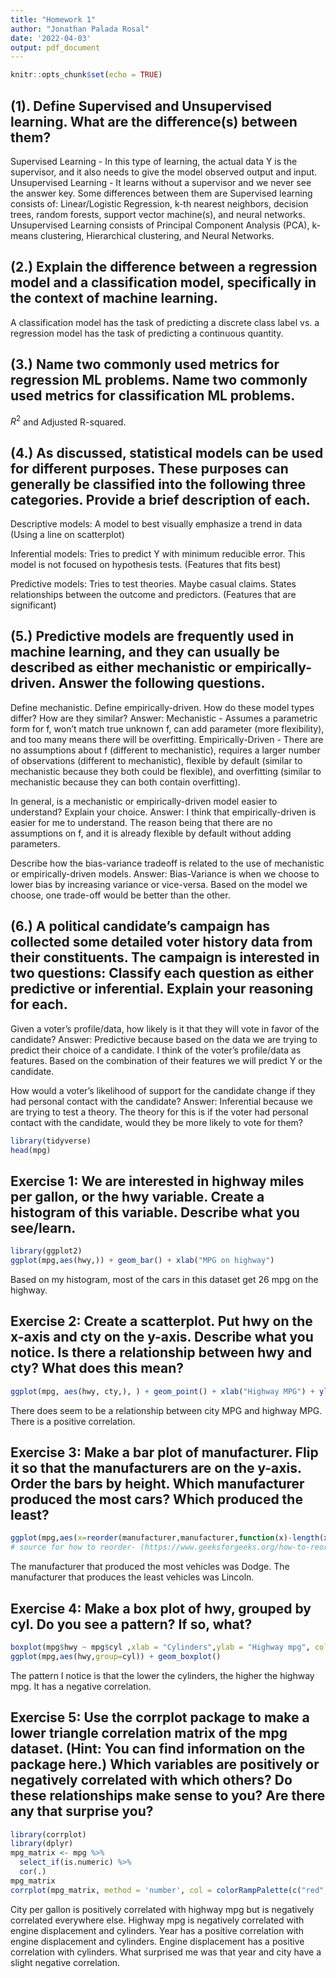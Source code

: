 ```yaml
---
title: "Homework 1"
author: "Jonathan Palada Rosal"
date: '2022-04-03'
output: pdf_document
---
```


```r
knitr::opts_chunk$set(echo = TRUE)
```

(1). Define Supervised and Unsupervised learning. What are the difference(s) between them?
-
Supervised Learning - In this type of learning, the actual data Y is the supervisor, and it also needs to give the model observed output and input.
Unsupervised Learning - It learns without a supervisor and we never see the answer key. 
Some differences between them are Supervised learning consists of: Linear/Logistic Regression, k-th nearest neighbors, decision trees, random forests, support vector machine(s), and neural networks. Unsupervised Learning consists of Principal Component Analysis (PCA), k-means clustering, Hierarchical clustering, and Neural Networks.

(2.) Explain the difference between a regression model and a classification model, specifically in the context of machine learning.
-
A classification model has the task of predicting a discrete class label vs. a regression model has the task of predicting a continuous quantity.

(3.) Name two commonly used metrics for regression ML problems. Name two commonly used metrics for classification ML problems.
-
$R^2$ and Adjusted R-squared.

(4.) As discussed, statistical models can be used for different purposes. These purposes can generally be classified into the following three categories. Provide a brief description of each.
-

Descriptive models: A model to best visually emphasize a trend in data (Using a line on scatterplot)

Inferential models: Tries to predict Y with minimum reducible error. This model is not focused on hypothesis tests. (Features that fits best)

Predictive models: Tries to test theories. Maybe casual claims. States relationships between the outcome and predictors. (Features that are significant)

(5.) Predictive models are frequently used in machine learning, and they can usually be described as either mechanistic or empirically-driven. Answer the following questions.
-

Define mechanistic. Define empirically-driven. How do these model types differ? How are they similar?
Answer: Mechanistic - Assumes a parametric form for f, won't match true unknown f, can add parameter (more flexibility), and too many means there will be overfitting.
Empirically-Driven - There are no assumptions about f (different to mechanistic), requires a larger number of observations (different to mechanistic), flexible by default (similar to mechanistic because they both could be flexible), and overfitting (similar to mechanistic because they can both contain overfitting).

In general, is a mechanistic or empirically-driven model easier to understand? Explain your choice.
Answer: I think that empirically-driven is easier for me to understand. The reason being that there are no assumptions on f, and it is already flexible by default without adding parameters.

Describe how the bias-variance tradeoff is related to the use of mechanistic or empirically-driven models.
Answer: Bias-Variance is when we choose to lower bias by increasing variance or vice-versa. Based on the model we choose, one trade-off would be better than the other. 

(6.) A political candidate’s campaign has collected some detailed voter history data from their constituents. The campaign is interested in two questions: Classify each question as either predictive or inferential. Explain your reasoning for each.
-

Given a voter’s profile/data, how likely is it that they will vote in favor of the candidate?
Answer: Predictive because based on the data we are trying to predict their choice of a candidate. I think of the voter's profile/data as features. Based on the combination of their features we will predict Y or the candidate.

How would a voter’s likelihood of support for the candidate change if they had personal contact with the candidate?
Answer: Inferential because we are trying to test a theory. The theory for this is if the voter had personal contact with the candidate, would they be more likely to vote for them?

```r
library(tidyverse)
head(mpg)
```

Exercise 1: We are interested in highway miles per gallon, or the hwy variable. Create a histogram of this variable. Describe what you see/learn.
-
```r
library(ggplot2)
ggplot(mpg,aes(hwy,)) + geom_bar() + xlab("MPG on highway")
```
Based on my histogram, most of the cars in this dataset get 26 mpg on the highway.

Exercise 2: Create a scatterplot. Put hwy on the x-axis and cty on the y-axis. Describe what you notice. Is there a relationship between hwy and cty? What does this mean?
-
```r
ggplot(mpg, aes(hwy, cty,), ) + geom_point() + xlab("Highway MPG") + ylab("City MPG")
```
There does seem to be a relationship between city MPG and highway MPG. There is a positive correlation. 

Exercise 3: Make a bar plot of manufacturer. Flip it so that the manufacturers are on the y-axis. Order the bars by height. Which manufacturer produced the most cars? Which produced the least?
-
```r
ggplot(mpg,aes(x=reorder(manufacturer,manufacturer,function(x)-length(x)),), horizontal = TRUE,) + geom_bar() + coord_flip() + xlab("Vehicles made")
# source for how to reorder- (https://www.geeksforgeeks.org/how-to-reorder-boxplots-in-r-with-ggplot2/#:~:text=To%20reorder%20the%20boxplot%20we%20will%20use%20reorder,to%20reorder%20them%20in%20increasing%20and%20decreasing%20order.)
```
The manufacturer that produced the most vehicles was Dodge. The manufacturer that produces the least vehicles was Lincoln.

Exercise 4: Make a box plot of hwy, grouped by cyl. Do you see a pattern? If so, what?
-
```r
boxplot(mpg$hwy ~ mpg$cyl ,xlab = "Cylinders",ylab = "Highway mpg", col=c("red","blue","purple","green"))
ggplot(mpg,aes(hwy,group=cyl)) + geom_boxplot()
```
The pattern I notice is that the lower the cylinders, the higher the highway mpg. It has a negative correlation.

Exercise 5: Use the corrplot package to make a lower triangle correlation matrix of the mpg dataset. (Hint: You can find information on the package here.) Which variables are positively or negatively correlated with which others? Do these relationships make sense to you? Are there any that surprise you?
-
```r
library(corrplot)
library(dplyr)
mpg_matrix <- mpg %>%
  select_if(is.numeric) %>%
  cor(.)
mpg_matrix
corrplot(mpg_matrix, method = 'number', col = colorRampPalette(c("red","blue","green"))(100), type = 'lower')
```
City per gallon is positively correlated with highway mpg but is negatively correlated everywhere else. Highway mpg is negatively correlated with engine displacement and cylinders. Year has a positive correlation with engine displacement and cylinders. Engine displacement has a positive correlation with cylinders. What surprised me was that year and city have a slight negative correlation.
